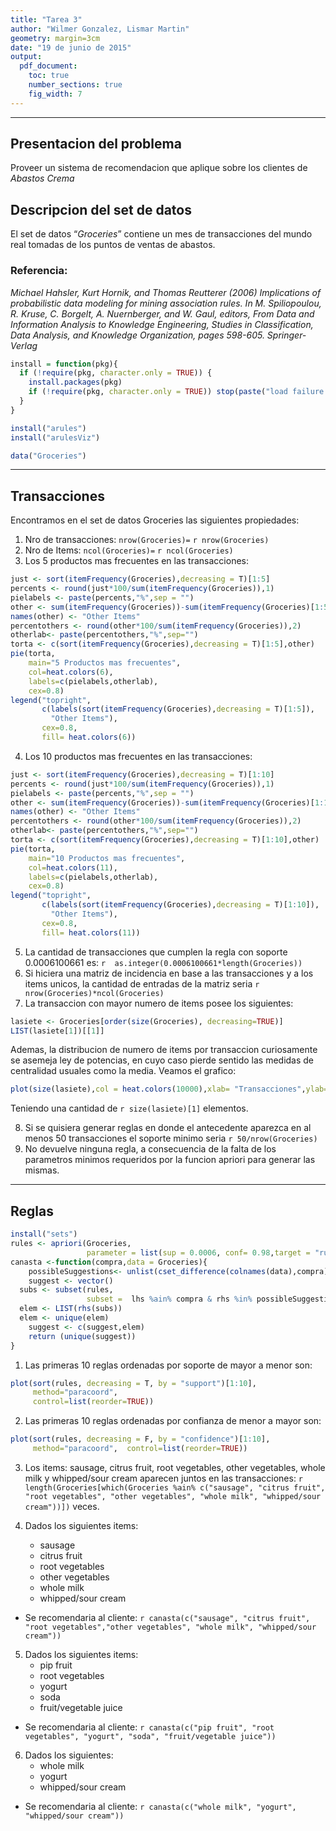 ```yaml
---
title: "Tarea 3"
author: "Wilmer Gonzalez, Lismar Martin"
geometry: margin=3cm
date: "19 de junio de 2015"
output: 
  pdf_document:
    toc: true
    number_sections: true
    fig_width: 7
---
```

***
## Presentacion del problema

Proveer un sistema de recomendacion que aplique sobre los clientes de _Abastos Crema_ 

## Descripcion del set de datos

El set de datos "*Groceries*" contiene un mes de transacciones del mundo real tomadas de los puntos de ventas de abastos.

### Referencia:

*Michael Hahsler, Kurt Hornik, and Thomas Reutterer (2006) Implications of probabilistic data
modeling for mining association rules. In M. Spiliopoulou, R. Kruse, C. Borgelt, A. Nuernberger,
and W. Gaul, editors, From Data and Information Analysis to Knowledge Engineering, Studies in
Classification, Data Analysis, and Knowledge Organization, pages 598-605. Springer-Verlag*

```r
install = function(pkg){
  if (!require(pkg, character.only = TRUE)) {
    install.packages(pkg)
    if (!require(pkg, character.only = TRUE)) stop(paste("load failure:", pkg))
  }
}
```

```r
install("arules")
install("arulesViz")
```

```r
data("Groceries")
```

***

\newpage

## Transacciones

Encontramos en el set de datos Groceries las siguientes propiedades:

1.	Nro de transacciones: ```nrow(Groceries)=``` `r nrow(Groceries)`
2. 	Nro de Items: ```ncol(Groceries)=``` `r ncol(Groceries)` 
3. 	Los 5 productos mas frecuentes en las transacciones:
```r
just <- sort(itemFrequency(Groceries),decreasing = T)[1:5]
percents <- round(just*100/sum(itemFrequency(Groceries)),1)
pielabels <- paste(percents,"%",sep = "")
other <- sum(itemFrequency(Groceries))-sum(itemFrequency(Groceries)[1:5])
names(other) <- "Other Items"
percentothers <- round(other*100/sum(itemFrequency(Groceries)),2)
otherlab<- paste(percentothers,"%",sep="")
torta <- c(sort(itemFrequency(Groceries),decreasing = T)[1:5],other)
pie(torta, 
    main="5 Productos mas frecuentes", 
    col=heat.colors(6), 
    labels=c(pielabels,otherlab), 
    cex=0.8)
legend("topright", 
       c(labels(sort(itemFrequency(Groceries),decreasing = T)[1:5]),
         "Other Items"), 
       cex=0.8, 
       fill= heat.colors(6))
```

\newpage

4. 	Los 10 productos mas frecuentes en las transacciones: 
```r
just <- sort(itemFrequency(Groceries),decreasing = T)[1:10]
percents <- round(just*100/sum(itemFrequency(Groceries)),1)
pielabels <- paste(percents,"%",sep = "")
other <- sum(itemFrequency(Groceries))-sum(itemFrequency(Groceries)[1:10])
names(other) <- "Other Items"
percentothers <- round(other*100/sum(itemFrequency(Groceries)),2)
otherlab<- paste(percentothers,"%",sep="")
torta <- c(sort(itemFrequency(Groceries),decreasing = T)[1:10],other)
pie(torta, 
    main="10 Productos mas frecuentes", 
    col=heat.colors(11), 
    labels=c(pielabels,otherlab), 
    cex=0.8)
legend("topright", 
       c(labels(sort(itemFrequency(Groceries),decreasing = T)[1:10]),
         "Other Items"), 
       cex=0.8, 
       fill= heat.colors(11))
```
\newpage

5. 	La cantidad de transacciones que cumplen la regla con soporte  0.0006100661 es: `r  as.integer(0.0006100661*length(Groceries))`
6. Si hiciera una matriz de incidencia en base a las transacciones y a los items unicos, la cantidad de entradas de la matriz seria `r nrow(Groceries)*ncol(Groceries)`
7. La transaccion con mayor numero de items posee los siguientes:

```r
lasiete <- Groceries[order(size(Groceries), decreasing=TRUE)]
LIST(lasiete[1])[[1]]

```

Ademas, la distribucion de numero de items por transaccion curiosamente se asemeja ley de potencias, en cuyo caso pierde sentido las medidas de centralidad usuales como la media. Veamos el grafico:
```r
plot(size(lasiete),col = heat.colors(10000),xlab= "Transacciones",ylab="N de Items")
```

Teniendo una cantidad de `r size(lasiete)[1]` elementos.

8. Si se quisiera generar reglas en donde el antecedente aparezca en al menos 50 transacciones el soporte minimo seria `r 50/nrow(Groceries)`
9. No devuelve ninguna regla, a consecuencia de la falta de los parametros minimos requeridos por la funcion apriori para generar las mismas.

***

\newpage

## Reglas

```r
install("sets")
rules <- apriori(Groceries,
                 parameter = list(sup = 0.0006, conf= 0.98,target = "rules"))
canasta <-function(compra,data = Groceries){
	possibleSuggestions<- unlist(cset_difference(colnames(data),compra))
	suggest <- vector()
  subs <- subset(rules, 
                 subset =  lhs %ain% compra & rhs %in% possibleSuggestions)
  elem <- LIST(rhs(subs))
  elem <- unique(elem)
	suggest <- c(suggest,elem)
	return (unique(suggest))
}
```

\newpage

1. Las primeras 10 reglas ordenadas por soporte de mayor a menor son:
```r
plot(sort(rules, decreasing = T, by = "support")[1:10], 
     method="paracoord",  
     control=list(reorder=TRUE))
```

\newpage

2. Las primeras 10 reglas ordenadas por confianza de menor a mayor son: 
```r
plot(sort(rules, decreasing = F, by = "confidence")[1:10], 
     method="paracoord",  control=list(reorder=TRUE))
```


3. Los items:
sausage, citrus fruit, root vegetables, other vegetables, whole milk y whipped/sour cream 
aparecen juntos en las transacciones: `r length(Groceries[which(Groceries %ain% c("sausage", "citrus fruit", "root vegetables", "other vegetables", "whole milk", "whipped/sour cream"))])` veces.


4. Dados los siguientes items:
	+	sausage
	+ citrus fruit 
	+ root vegetables
	+ other vegetables
	+ whole milk
	+ whipped/sour cream
	
* Se recomendaria al cliente:
`r canasta(c("sausage", "citrus fruit", "root vegetables","other vegetables", "whole milk", "whipped/sour cream"))`

\newpage

5. Dados los siguientes items:
	+ pip fruit
	+ root vegetables
	+ yogurt
	+ soda
	+ fruit/vegetable juice

* Se recomendaria al cliente:
`r canasta(c("pip fruit", "root vegetables", "yogurt", "soda", "fruit/vegetable juice"))`

6. Dados los siguientes:
	+ whole milk
	+ yogurt 
	+ whipped/sour cream

* Se recomendaria al cliente:
`r canasta(c("whole milk", "yogurt", "whipped/sour cream"))`